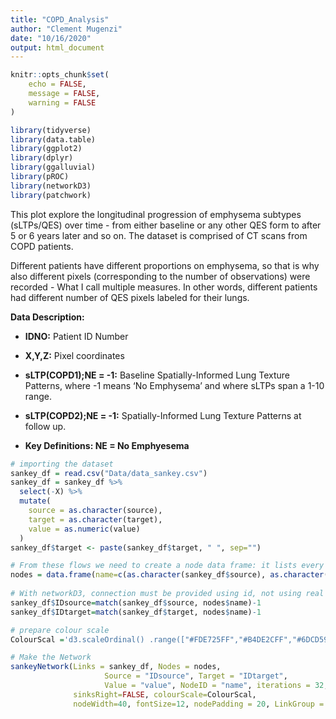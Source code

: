 ```yaml
---
title: "COPD_Analysis"
author: "Clement Mugenzi"
date: "10/16/2020"
output: html_document
---
```


```r
knitr::opts_chunk$set(
	echo = FALSE,
	message = FALSE,
	warning = FALSE
)
```



```r
library(tidyverse)
library(data.table)
library(ggplot2)
library(dplyr)
library(ggalluvial)
library(pROC)
library(networkD3)
library(patchwork)
```

This plot explore the longitudinal progression of emphysema subtypes (sLTPs/QES) over time - from either baseline or any other QES form to after 5 or 6 years later and so on. The dataset is comprised of CT scans from COPD patients.

Different patients have different proportions on emphysema, so that is why also different pixels (corresponding to the number of observations) were recorded - What I call multiple measures. In other words, different patients had different number of QES pixels labeled for their lungs.

**Data Description:**

* **IDNO:** Patient ID Number

* **X,Y,Z:** Pixel coordinates

* **sLTP(COPD1);NE = -1:** Baseline Spatially-Informed Lung Texture Patterns, where -1 means 'No Emphysema' and where sLTPs span a 1-10 range.

* **sLTP(COPD2);NE = -1:** Spatially-Informed Lung Texture Patterns at follow up.

* **Key Definitions: NE = No Emphyesema**



```r
# importing the dataset
sankey_df = read.csv("Data/data_sankey.csv")
sankey_df = sankey_df %>% 
  select(-X) %>% 
  mutate(
    source = as.character(source),
    target = as.character(target),
    value = as.numeric(value)
  )
sankey_df$target <- paste(sankey_df$target, " ", sep="")

# From these flows we need to create a node data frame: it lists every entities involved in the flow
nodes = data.frame(name=c(as.character(sankey_df$source), as.character(sankey_df$target)) %>% unique())
 
# With networkD3, connection must be provided using id, not using real name like in the links dataframe.. So we need to reformat it.
sankey_df$IDsource=match(sankey_df$source, nodes$name)-1 
sankey_df$IDtarget=match(sankey_df$target, nodes$name)-1

# prepare colour scale
ColourScal ='d3.scaleOrdinal() .range(["#FDE725FF","#B4DE2CFF","#6DCD59FF","#35B779FF","#1F9E89FF","#26828EFF","#31688EFF"])'

# Make the Network
sankeyNetwork(Links = sankey_df, Nodes = nodes,
                     Source = "IDsource", Target = "IDtarget",
                     Value = "value", NodeID = "name", iterations = 32, 
              sinksRight=FALSE, colourScale=ColourScal, 
              nodeWidth=40, fontSize=12, nodePadding = 20, LinkGroup = nodes)
```






































